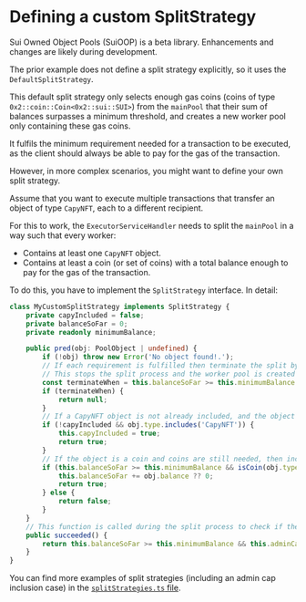 # Defining a custom SplitStrategy


<Callout type="info">
	Sui Owned Object Pools (SuiOOP) is a beta library. Enhancements and changes are likely during
	development.
</Callout>

The prior example does not define a split strategy explicitly, so it uses the
`DefaultSplitStrategy`.

This default split strategy only selects enough gas coins (coins of type
`0x2::coin::Coin<0x2::sui::SUI>`) from the `mainPool` that their sum of balances surpasses a minimum
threshold, and creates a new worker pool only containing these gas coins.

It fulfils the minimum requirement needed for a transaction to be executed, as the client should
always be able to pay for the gas of the transaction.

However, in more complex scenarios, you might want to define your own split strategy.

Assume that you want to execute multiple transactions that transfer an object of type `CapyNFT`,
each to a different recipient.

For this to work, the `ExecutorServiceHandler` needs to split the `mainPool` in a way such that
every worker:

- Contains at least one `CapyNFT` object.
- Contains at least a coin (or set of coins) with a total balance enough to pay for the gas of the
  transaction.

To do this, you have to implement the `SplitStrategy` interface. In detail:

```ts
class MyCustomSplitStrategy implements SplitStrategy {
	private capyIncluded = false;
	private balanceSoFar = 0;
	private readonly minimumBalance;

	public pred(obj: PoolObject | undefined) {
		if (!obj) throw new Error('No object found!.');
		// If each requirement is fulfilled then terminate the split by returning null
		// This stops the split process and the worker pool is created
		const terminateWhen = this.balanceSoFar >= this.minimumBalance && this.capyIncluded;
		if (terminateWhen) {
			return null;
		}
		// If a CapyNFT object is not already included, and the object is a CapyNFT, then include it
		if (!capyIncluded && obj.type.includes('CapyNFT')) {
			this.capyIncluded = true;
			return true;
		}
		// If the object is a coin and coins are still needed, then include it to the new pool
		if (this.balanceSoFar >= this.minimumBalance && isCoin(obj.type)) {
			this.balanceSoFar += obj.balance ?? 0;
			return true;
		} else {
			return false;
		}
	}
	// This function is called during the split process to check if the split was successful
	public succeeded() {
		return this.balanceSoFar >= this.minimumBalance && this.adminCapIncluded;
	}
}
```

You can find more examples of split strategies (including an admin cap inclusion case) in the
[`splitStrategies.ts` file](https://github.com/MystenLabs/Sui_Owned_Object_Pools/blob/main/src/splitStrategies.ts).
